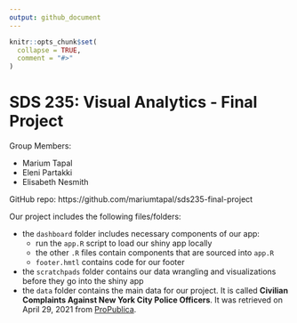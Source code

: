 ```yaml
---
output: github_document
---
```


<!-- README.md is generated from README.Rmd. Please edit that file -->

```r
knitr::opts_chunk$set(
  collapse = TRUE,
  comment = "#>"
)
```

# SDS 235: Visual Analytics - Final Project

Group Members:

- Marium Tapal
- Eleni Partakki
- Elisabeth Nesmith

GitHub repo: https://github.com/mariumtapal/sds235-final-project

Our project includes the following files/folders:

- the `dashboard` folder includes necessary components of our app:
  - run the `app.R` script to load our shiny app locally
  - the other `.R` files contain components that are sourced into `app.R`
  - `footer.hmtl` contains code for our footer
- the `scratchpads` folder contains our data wrangling and visualizations before they go into the shiny app
- the `data` folder contains the main data for our project. It is called **Civilian Complaints Against New York City Police Officers**. It was retrieved on April 29, 2021 from [ProPublica](www.propublica.org/datastore/dataset/civilian-complaints-against-new-york-city-police-officers).

